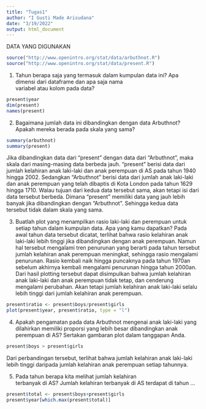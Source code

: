 ---
title: "Tugas1"
author: "I Gusti Made Arisudana"
date: "3/19/2022"
output: html_document
---
DATA YANG DIGUNAKAN
```{r}
source("http://www.openintro.org/stat/data/arbuthnot.R")
source("http://www.openintro.org/stat/data/present.R")
```

1. Tahun berapa saja yang termasuk dalam kumpulan data 
   ini? Apa dimensi dari dataframe dan apa saja nama   
   variabel atau kolom pada data?
```{r}
present$year
dim(present)
names(present)
```
2. Bagaimana jumlah data ini dibandingkan dengan data 
   Arbuthnot? Apakah mereka berada pada skala yang sama?
   
```{r}
summary(arbuthnot)
summary(present)
```
   
   Jika dibandingkan data dari "present" dengan data dari "Arbuthnot", maka skala dari masing-masing data berbeda jauh. "present" berisi data dari jumlah kelahiran anak laki-laki dan anak perempuan di AS pada tahun 1940 hingga 2002. Sedangkan "Arbuthnot" berisi data dari jumlah anak laki-laki dan anak perempuan yang telah dibaptis di Kota London pada tahun 1629 hingga 1710. Walau tujuan dari kedua data tersebut sama, akan tetapi isi dari data tersebut berbeda. Dimana "present" memiliki data yang jauh lebih banyak jika dibandingkan dengan "Arbuthnot". Sehingga kedua data tersebut tidak dalam skala yang sama.
   
3. Buatlah plot yang menampilkan rasio laki-laki dan
   perempuan untuk setiap tahun dalam kumpulan data. Apa yang kamu dapatkan?
   Pada awal tahun data tersebut dicatat, terlihat bahwa rasio kelahiran anak laki-laki lebih tinggi jika dibandingkan dengan anak perempuan. Namun hal tersebut mengalami tren penurunan yang berarti pada tahun tersebut jumlah kelahiran anak perempuan meningkat, sehingga rasio mengalami penurunan. Rasio kembali naik hingga puncaknya pada tahun 1970an sebelum akhirnya kembali mengalami penurunan hingga tahun 2000an. Dari hasil plotting tersebut dapat disimpulkan bahwa jumlah kelahiran anak laki-laki dan anak perempuan tidak tetap, dan cenderung mengalami perubahan. Akan tetapi jumlah kelahiran anak laki-laki selalu lebih tinggi dari jumlah kelahiran anak perempuan.
```{r}
present$ratio <- present$boys/present$girls
plot(present$year, present$ratio, type = "l")
```


4. Apakah pengamatan pada data Arbuthnot mengenai anak 
   laki-laki yang dilahirkan memiliki proporsi yang lebih 
   besar dibandingkan anak perempuan di AS? Sertakan 
   gambaran plot dalam tanggapan Anda.
```{r}
present$boys > present$girls
```
   Dari perbandingan tersebut, terlihat bahwa jumlah kelahiran anak laki-laki lebih tinggi daripada jumlah kelahiran anak perempuan setiap tahunnya.
   
   
5. Pada tahun berapa kita melihat jumlah kelahiran  
   terbanyak di AS?
   Jumlah kelahiran terbanyak di AS terdapat di tahun ...
```{r}
present$total <- present$boys+present$girls
present$year[which.max(present$total)]
```
   
   